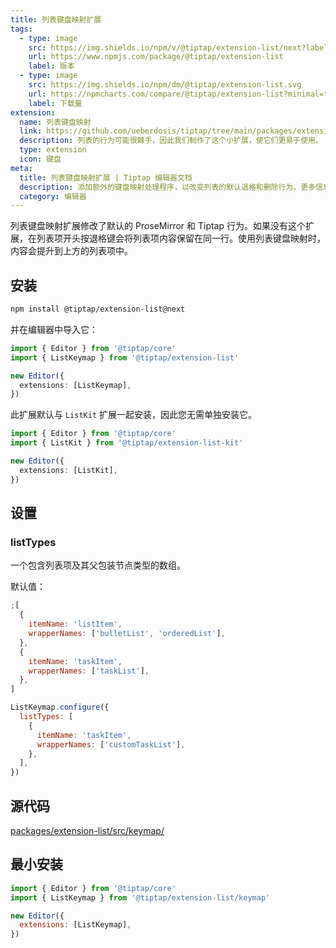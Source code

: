 ```yaml
---
title: 列表键盘映射扩展
tags:
  - type: image
    src: https://img.shields.io/npm/v/@tiptap/extension-list/next?label=版本
    url: https://www.npmjs.com/package/@tiptap/extension-list
    label: 版本
  - type: image
    src: https://img.shields.io/npm/dm/@tiptap/extension-list.svg
    url: https://npmcharts.com/compare/@tiptap/extension-list?minimal=true
    label: 下载量
extension:
  name: 列表键盘映射
  link: https://github.com/ueberdosis/tiptap/tree/main/packages/extension-list
  description: 列表的行为可能很棘手，因此我们制作了这个小扩展，使它们更易于使用。
  type: extension
  icon: 键盘
meta:
  title: 列表键盘映射扩展 | Tiptap 编辑器文档
  description: 添加额外的键盘映射处理程序，以改变列表的默认退格和删除行为。更多信息请查看我们的文档！
  category: 编辑器
---
```



列表键盘映射扩展修改了默认的 ProseMirror 和 Tiptap 行为。如果没有这个扩展，在列表项开头按退格键会将列表项内容保留在同一行。使用列表键盘映射时，内容会提升到上方的列表项中。

<CodeDemo path="/Extensions/ListKeymap" />

## 安装

```bash
npm install @tiptap/extension-list@next
```

并在编辑器中导入它：

```ts
import { Editor } from '@tiptap/core'
import { ListKeymap } from '@tiptap/extension-list'

new Editor({
  extensions: [ListKeymap],
})
```

此扩展默认与 `ListKit` 扩展一起安装，因此您无需单独安装它。

```ts
import { Editor } from '@tiptap/core'
import { ListKit } from '@tiptap/extension-list-kit'

new Editor({
  extensions: [ListKit],
})
```

## 设置

### listTypes

一个包含列表项及其父包装节点类型的数组。

默认值：

```js
;[
  {
    itemName: 'listItem',
    wrapperNames: ['bulletList', 'orderedList'],
  },
  {
    itemName: 'taskItem',
    wrapperNames: ['taskList'],
  },
]
```

```js
ListKeymap.configure({
  listTypes: [
    {
      itemName: 'taskItem',
      wrapperNames: ['customTaskList'],
    },
  ],
})
```

## 源代码

[packages/extension-list/src/keymap/](https://github.com/ueberdosis/tiptap/blob/main/packages/extension-list/src/keymap/)

## 最小安装

```js
import { Editor } from '@tiptap/core'
import { ListKeymap } from '@tiptap/extension-list/keymap'

new Editor({
  extensions: [ListKeymap],
})
```